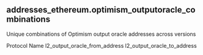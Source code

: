 ## addresses_ethereum.optimism_outputoracle_combinations 
Unique combinations of Optimism output oracle addresses across versions

<ParamField path="protocol_name">
Protocol Name
</ParamField>
<ParamField path="l2_output_oracle_from_address">
l2_output_oracle_from_address
</ParamField>
<ParamField path="l2_output_oracle_to_address">
l2_output_oracle_to_address
</ParamField>
